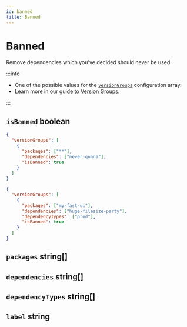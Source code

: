 ```yaml
---
id: banned
title: Banned
---
```



# Banned

Remove dependencies which you've decided should never be used.

:::info

- One of the possible values for the [`versionGroups`](../version-groups.mdx) configuration array.
- Learn more in our [guide to Version Groups](../../guide/version-groups.mdx).

:::

## `isBanned` boolean

<Pills required />

```json title="Completely ban a dependency from being used anywhere"
{
  "versionGroups": [
    {
      "packages": ["**"],
      "dependencies": ["never-gonna"],
      "isBanned": true
    }
  ]
}
```

```json title="Ban a dependency from being used in production"
{
  "versionGroups": [
    {
      "packages": ["my-fast-ui"],
      "dependencies": ["huge-filesize-party"],
      "dependencyTypes": ["prod"],
      "isBanned": true
    }
  ]
}
```

## `packages` string[]

<Packages />

## `dependencies` string[]

<Dependencies />

## `dependencyTypes` string[]

<DependencyTypes />

## `label` string

<Label />
